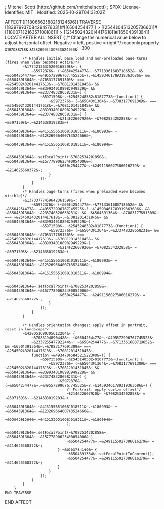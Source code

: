 ; Mitchell Scott (https://github.com/rmitchellscott)
; SPDX-License-Identifier: MIT
; Modified: 2025-10-29T04:33:02Z

AFFECT [[11806562588218124596]]
    TRAVERSE [[8397993708429497603]]#[[6504254477]] > [[254480451320573660]]#[[18007182163571081861]] > [[254502432014417618]]#[[6504391364]]
        LOCATE AFTER ALL
        INSERT {
            /* Change the numerical value below to adjust horizontal offset. Negative = left, positive = right.*/
            readonly property ~&197088788&~ ~&12826966400763524666&~: -300

            /* Handles initial page load and non-preloaded page turns (fires when view becomes Active)*/
            ~&17742136325200165396&~: {
                ~&5972376&~ (~&6504254477&~.~&7713361680718652&~ && ~&6504254477&~.~&495572996767745525&~?.~&14593461789319363686&~ && ~&6504391364&~.~&7083177691309&~ === ~&254502432014417618&~.~&7081201431845&~ && ~&6504391364&~.~&8399340108982949229&~ && ~&6504391364&~.~&233748328658231&~) {
                    ~&5971598&~.~&254524858248187773&~(function() {
                        ~&5972376&~ (~&6504391364&~.~&7083177691309&~ === ~&254502432014417618&~.~&7081201431845&~ && ~&6504391364&~.~&8399340108982949229&~ && ~&6504391364&~.~&233748328658231&~) {
                            ~&214622607920&~ ~&7082534202858&~ = ~&5971598&~.~&214638019283&~(
                                ~&6504391364&~.~&4161556510681018511&~.~&180993&~ + ~&6504391364&~.~&12826966400763524666&~,
                                ~&6504391364&~.~&4161556510681018511&~.~&180994&~
                            );
                            ~&6504391364&~.setFocalPoint(~&7082534202858&~, ~&6504391364&~.~&15777890623490054006&~);
                            ~&6504254477&~.~&2491156027386016279&~ = ~&214625660372&~;
                        }
                    });
                }
            }
            /* Handles page turns (fires when preloaded view becomes visible)*/
            ~&13733777459642361598&~: {
                ~&5972376&~ (~&6504254477&~.~&7713361680718652&~ && ~&6504254477&~.~&495572996767745525&~?.~&14593461789319363686&~ && ~&6504391364&~.~&233748328658231&~ && ~&6504391364&~.~&7083177691309&~ === ~&254502432014417618&~.~&7081201431845&~ && ~&6504391364&~.~&8399340108982949229&~) {
                    ~&5971598&~.~&254524858248187773&~(function() {
                        ~&5972376&~ (~&6504391364&~.~&233748328658231&~ && ~&6504391364&~.~&7083177691309&~ === ~&254502432014417618&~.~&7081201431845&~ && ~&6504391364&~.~&8399340108982949229&~) {
                            ~&214622607920&~ ~&7082534202858&~ = ~&5971598&~.~&214638019283&~(
                                ~&6504391364&~.~&4161556510681018511&~.~&180993&~ + ~&6504391364&~.~&12826966400763524666&~,
                                ~&6504391364&~.~&4161556510681018511&~.~&180994&~
                            );
                            ~&6504391364&~.setFocalPoint(~&7082534202858&~, ~&6504391364&~.~&15777890623490054006&~);
                            ~&6504254477&~.~&2491156027386016279&~ = ~&214625660372&~;
                        }
                    });
                }
            }

            /* Handles orientation changes: apply offset in portrait, reset in landscape*/
            ~&428051690305612204&~ {
                ~&7083194890448&~: ~&6504254477&~.~&495572996767745525&~
                ~&233726547792244&~: ~&6504254477&~.~&7713361680718652&~ && ~&6504391364&~.~&7083177691309&~ === ~&254502432014417618&~.~&7081201431845&~
                function ~&4934706584521522300&~() {
                    ~&5971598&~.~&254524858248187773&~(function() {
                        ~&5972376&~ (~&6504391364&~.~&7083177691309&~ === ~&254502432014417618&~.~&7081201431845&~ && ~&6504391364&~.~&8399340108982949229&~ && ~&6504391364&~.~&233748328658231&~) {
                            ~&5972376&~ (~&6504254477&~.~&495572996767745525&~?.~&14593461789319363686&~) {
                                /* Portrait: apply custom offset*/
                                ~&214622607920&~ ~&7082534202858&~ = ~&5971598&~.~&214638019283&~(
                                    ~&6504391364&~.~&4161556510681018511&~.~&180993&~ + ~&6504391364&~.~&12826966400763524666&~,
                                    ~&6504391364&~.~&4161556510681018511&~.~&180994&~
                                );
                                ~&6504391364&~.setFocalPoint(~&7082534202858&~, ~&6504391364&~.~&15777890623490054006&~);
                                ~&6504254477&~.~&2491156027386016279&~ = ~&214625660372&~;
                            } ~&6503784146&~ {
                                ~&6504391364&~.setFocalPointToContent();
                                ~&6504254477&~.~&2491156027386016279&~ = ~&214625660372&~;
                            }
                        }
                    });
                }
            }
        }
    END TRAVERSE
END AFFECT
